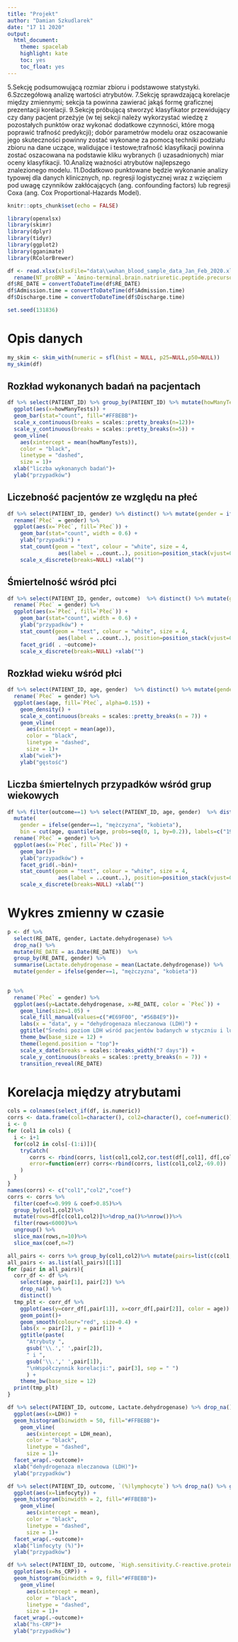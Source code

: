 ```yaml
---
title: "Projekt"
author: "Damian Szkudlarek"
date: "17 11 2020"
output:
  html_document: 
    theme: spacelab
    highlight: kate
    toc: yes
    toc_float: yes
---
```

5.Sekcję podsumowującą rozmiar zbioru i podstawowe statystyki.
6.Szczegółową analizę wartości atrybutów.
7.Sekcję sprawdzającą korelacje między zmiennymi; sekcja ta powinna zawierać jakąś formę graficznej prezentacji korelacji.
9.Sekcję próbującą stworzyć klasyfikator przewidujący czy dany pacjent przeżyje (w tej sekcji należy wykorzystać wiedzę z                   pozostałych punktów oraz wykonać dodatkowe czynności, które mogą poprawić trafność predykcji); dobór parametrów modelu oraz                 oszacowanie jego skuteczności powinny zostać wykonane za pomocą techniki podziału zbioru na dane uczące, walidujące i testowe;trafność     klasyfikacji powinna zostać oszacowana na podstawie kliku wybranych (i uzasadnionych) miar oceny klasyfikacji.
10.Analizę ważności atrybutów najlepszego znalezionego modelu.
11.Dodatkowo punktowane będzie wykonanie analizy typowej dla danych klinicznych, np. regresji logistycznej wraz z wzięciem pod uwagę czynników zakłócających (ang. confounding factors) lub regresji Coxa (ang. Cox Proportional-Hazards Model).
```r
knitr::opts_chunk$set(echo = FALSE)
```

```r
library(openxlsx)
library(skimr)
library(dplyr)
library(tidyr)
library(ggplot2)
library(gganimate)
library(RColorBrewer)
```

```r
df <- read.xlsx(xlsxFile="data\\wuhan_blood_sample_data_Jan_Feb_2020.xlsx", fillMergedCells = TRUE, sheet = 1) %>%
  rename(NT_proBNP = `Amino-terminal.brain.natriuretic.peptide.precursor(NT-proBNP)`)
df$RE_DATE = convertToDateTime(df$RE_DATE)
df$Admission.time = convertToDateTime(df$Admission.time)
df$Discharge.time = convertToDateTime(df$Discharge.time)
```

```r
set.seed(131836)
```

# Opis danych
```r
my_skim <- skim_with(numeric = sfl(hist = NULL, p25=NULL,p50=NULL))
my_skim(df)
```

## Rozkład wykonanych badań na pacjentach
```r
df %>% select(PATIENT_ID) %>% group_by(PATIENT_ID) %>% mutate(howManyTests=n()) %>% distinct() %>% ungroup() %>% select(howManyTests)%>%
  ggplot(aes(x=howManyTests)) +
  geom_bar(stat="count", fill="#FFBEBB")+
  scale_x_continuous(breaks = scales::pretty_breaks(n=12))+
  scale_y_continuous(breaks = scales::pretty_breaks(n=5)) +
  geom_vline(
    aes(xintercept = mean(howManyTests)),
    color = "black",
    linetype = "dashed",
    size = 1)+
  xlab("liczba wykonanych badań")+
  ylab("przypadków")
```


## Liczebność pacjentów ze względu na płeć
```r
df %>% select(PATIENT_ID, gender) %>% distinct() %>% mutate(gender = ifelse(gender==1, "mężczyzna", "kobieta")) %>%
  rename(`Płeć` = gender) %>%
  ggplot(aes(x=`Płeć`, fill=`Płeć`)) +
    geom_bar(stat="count", width = 0.6) +
    ylab("przypadki") +
    stat_count(geom = "text", colour = "white", size = 4,
                aes(label = ..count..), position=position_stack(vjust=0.5))+
    scale_x_discrete(breaks=NULL) +xlab("")
```

## Śmiertelność wśród płci
```r
df %>% select(PATIENT_ID, gender, outcome)  %>% distinct() %>% mutate(gender = ifelse(gender==1, "mężczyzna", "kobieta"), outcome = ifelse(outcome==1, "martwi", "żyjący")) %>%
  rename(`Płeć` = gender) %>%
  ggplot(aes(x=`Płeć`, fill=`Płeć`)) +
    geom_bar(stat="count", width = 0.6) +
    ylab("przypadków") +
    stat_count(geom = "text", colour = "white", size = 4,
                aes(label = ..count..), position=position_stack(vjust=0.5))+
    facet_grid( . ~outcome)+
    scale_x_discrete(breaks=NULL) +xlab("")
```

## Rozkład wieku wśród płci
```r
df %>% select(PATIENT_ID, age, gender)  %>% distinct() %>% mutate(gender = ifelse(gender==1, "mężczyzna", "kobieta")) %>%
  rename(`Płeć` = gender) %>%
  ggplot(aes(age, fill=`Płeć`, alpha=0.15)) + 
    geom_density() +
    scale_x_continuous(breaks = scales::pretty_breaks(n = 7)) +
    geom_vline(
      aes(xintercept = mean(age)),
      color = "black",
      linetype = "dashed",
      size = 1)+
    xlab("wiek")+
    ylab("gęstość")
```


## Liczba śmiertelnych przypadków wśród grup wiekowych
```r
df %>% filter(outcome==1) %>% select(PATIENT_ID, age, gender)  %>% distinct() %>% select(-PATIENT_ID)  %>% 
  mutate(
    gender = ifelse(gender==1, "mężczyzna", "kobieta"),
    bin = cut(age, quantile(age, probs=seq(0, 1, by=0.2)), labels=c("19-61","62-66","67-71","72-79","80-95"), include.lowest = TRUE)) %>%
  rename(`Płeć` = gender) %>%
  ggplot(aes(x=`Płeć`, fill=`Płeć`)) + 
    geom_bar()+
    ylab("przypadków") +
    facet_grid(.~bin)+
    stat_count(geom = "text", colour = "white", size = 4,
                aes(label = ..count..), position=position_stack(vjust=0.5))+
    scale_x_discrete(breaks=NULL) +xlab("")
```


# Wykres zmienny w czasie
```r
p <- df %>%
  select(RE_DATE, gender, Lactate.dehydrogenase) %>%
  drop_na() %>%
  mutate(RE_DATE = as.Date(RE_DATE))  %>%
  group_by(RE_DATE, gender) %>%
  summarise(Lactate.dehydrogenase = mean(Lactate.dehydrogenase)) %>%
  mutate(gender = ifelse(gender==1, "mężczyzna", "kobieta"))

  
p %>%
  rename(`Płeć` = gender) %>%
  ggplot(aes(y=Lactate.dehydrogenase, x=RE_DATE, color = `Płeć`)) +
    geom_line(size=1.05) +
    scale_fill_manual(values=c("#E69F00", "#56B4E9"))+
    labs(x = "data", y = "dehydrogenaza mleczanowa (LDH)") +
    ggtitle("Średni poziom LDH wśród pacjentów badanych w styczniu i lutym") + 
    theme_bw(base_size = 12) +
    theme(legend.position = "top")+
    scale_x_date(breaks = scales::breaks_width("7 days")) +
    scale_y_continuous(breaks = scales::pretty_breaks(n = 7)) +
    transition_reveal(RE_DATE)

```

# Korelacja między atrybutami

```r
cols = colnames(select_if(df, is.numeric))
corrs <- data.frame(col1=character(), col2=character(), coef=numeric())
i <- 0
for (col1 in cols) {
  i <- i+1
  for(col2 in cols[-(1:i)]){
    tryCatch(
       corrs <- rbind(corrs, list(col1,col2,cor.test(df[,col1], df[,col2], method = 'pearson')$estimate)),
       error=function(err) corrs<-rbind(corrs, list(col1,col2,-69.0))
    )
  }
}
names(corrs) <- c("col1","col2","coef")
corrs <- corrs %>%
  filter(coef<=0.999 & coef>0.85)%>%
  group_by(col1,col2)%>%
  mutate(rows=df[c(col1,col2)]%>%drop_na()%>%nrow())%>%
  filter(rows<6000)%>%
  ungroup() %>%
  slice_max(rows,n=10)%>% 
  slice_max(coef,n=7)

```

```r
all_pairs <- corrs %>% group_by(col1,col2)%>% mutate(pairs=list(c(col1,col2,round(coef, 2))), .keep="used") %>% ungroup() %>% select(pairs)
all_pairs <- as.list(all_pairs)[[1]]
for (pair in all_pairs){
  corr_df <- df %>%
    select(age, pair[1], pair[2]) %>%
    drop_na() %>%
    distinct()
  tmp_plt <- corr_df %>%
    ggplot(aes(y=corr_df[,pair[1]], x=corr_df[,pair[2]], color = age)) +
    geom_point()+
    geom_smooth(colour="red", size=0.4) +
    labs(x = pair[2], y = pair[1]) +
    ggtitle(paste(
      "Atrybuty ",
      gsub('\\.',' ',pair[2]),
      " i ",
      gsub('\\.',' ',pair[1]),
      "\nWspółczynnik korelacji:", pair[3], sep = " ")
      ) + 
    theme_bw(base_size = 12)
  print(tmp_plt)
}
```

```r
df %>% select(PATIENT_ID, outcome, Lactate.dehydrogenase) %>% drop_na() %>% group_by(PATIENT_ID) %>% mutate(LDH=mean(Lactate.dehydrogenase)) %>% ungroup() %>% select(PATIENT_ID, outcome, LDH) %>% distinct() %>% group_by(outcome) %>% mutate(LDH_mean = mean(LDH), outcome = ifelse(outcome==1, "martwi", "żyjący")) %>% ungroup() %>%
  ggplot(aes(x=LDH)) +
  geom_histogram(binwidth = 50, fill="#FFBEBB")+
    geom_vline(
      aes(xintercept = LDH_mean),
      color = "black",
      linetype = "dashed",
      size = 1)+
  facet_wrap(.~outcome)+
  xlab("dehydrogenaza mleczanowa (LDH)")+
  ylab("przypadków")
```

```r
df %>% select(PATIENT_ID, outcome, `(%)lymphocyte`) %>% drop_na() %>% group_by(PATIENT_ID) %>% mutate(limfocyty=mean(`(%)lymphocyte`)) %>% ungroup() %>% select(PATIENT_ID, outcome, limfocyty) %>% distinct() %>% group_by(outcome) %>% mutate(mean = mean(limfocyty), outcome = ifelse(outcome==1, "martwi", "żyjący")) %>% ungroup() %>%
  ggplot(aes(x=limfocyty)) +
  geom_histogram(binwidth = 2, fill="#FFBEBB")+
    geom_vline(
      aes(xintercept = mean),
      color = "black",
      linetype = "dashed",
      size = 1)+
  facet_wrap(.~outcome)+
  xlab("limfocyty (%)")+
  ylab("przypadków")
```

```r
df %>% select(PATIENT_ID, outcome, `High.sensitivity.C-reactive.protein`) %>% drop_na() %>% group_by(PATIENT_ID) %>% mutate(hs_CRP=mean(`High.sensitivity.C-reactive.protein`)) %>% ungroup() %>% select(PATIENT_ID, outcome, hs_CRP) %>% distinct() %>% group_by(outcome) %>% mutate(mean = mean(hs_CRP), outcome = ifelse(outcome==1, "martwi", "żyjący")) %>% ungroup() %>%
  ggplot(aes(x=hs_CRP)) +
  geom_histogram(binwidth = 9, fill="#FFBEBB")+
    geom_vline(
      aes(xintercept = mean),
      color = "black",
      linetype = "dashed",
      size = 1)+
  facet_wrap(.~outcome)+
  xlab("hs-CRP")+
  ylab("przypadków")
```
